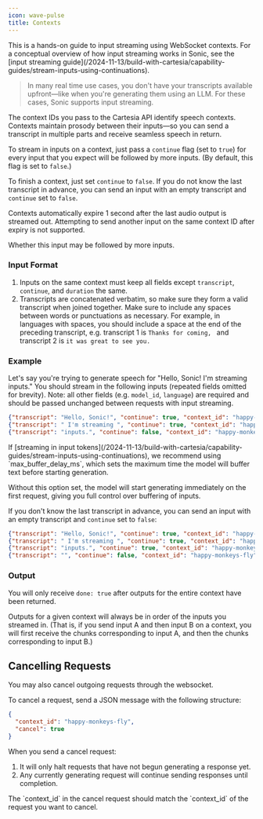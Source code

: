 ```yaml
---
icon: wave-pulse
title: Contexts
---
```

<Info>
This is a hands-on guide to input streaming using WebSocket contexts. For a conceptual overview of how input streaming works in Sonic, see the [input streaming guide](/2024-11-13/build-with-cartesia/capability-guides/stream-inputs-using-continuations).
</Info>

> In many real time use cases, you don't have your transcripts available upfront—like when you're generating them using an LLM. For these cases, Sonic supports input streaming.

The context IDs you pass to the Cartesia API identify speech contexts. Contexts maintain prosody between their inputs—so you can send a transcript in multiple parts and receive seamless speech in return.

To stream in inputs on a context, just pass a `continue` flag (set to `true`) for every input that you expect will be followed by more inputs. (By default, this flag is set to `false`.)

To finish a context, just set `continue` to `false`. If you do not know the last transcript in advance, you can send an input with an empty transcript and `continue` set to `false`.

<Note>Contexts automatically expire 1 second after the last audio output is streamed out. Attempting to send another input on the same context ID after expiry is not supported.</Note>

<ParamField body="continue" type="boolean" default={false}>
    Whether this input may be followed by more inputs.
</ParamField>

### Input Format

1. Inputs on the same context must keep all fields except `transcript`, `continue`, and `duration` the same.
2. Transcripts are concatenated verbatim, so make sure they form a valid transcript when joined together. Make sure to include any spaces between words or punctuations as necessary. For example, in languages with spaces, you should include a space at the end of the preceding transcript, e.g. transcript 1 is `Thanks for coming, ` and transcript 2 is `it was great to see you.`

### Example

Let's say you're trying to generate speech for "Hello, Sonic! I'm streaming inputs." You should stream in the following inputs (repeated fields omitted for brevity). Note: all other fields (e.g. `model_id`, `language`) are required and should be passed unchanged between requests with input streaming.

```json Input Streaming
{"transcript": "Hello, Sonic!", "continue": true, "context_id": "happy-monkeys-fly"}
{"transcript": " I'm streaming ", "continue": true, "context_id": "happy-monkeys-fly"}
{"transcript": "inputs.", "continue": false, "context_id": "happy-monkeys-fly"}
```

<Tip>
If [streaming in input tokens](/2024-11-13/build-with-cartesia/capability-guides/stream-inputs-using-continuations), we recommend using `max_buffer_delay_ms`, which sets the maximum time the model will buffer text before starting generation.

Without this option set, the model will start generating immediately on the first request, giving you full control over buffering of inputs.
</Tip>

If you don't know the last transcript in advance, you can send an input with an empty transcript and `continue` set to `false`:

```json Input Streaming
{"transcript": "Hello, Sonic!", "continue": true, "context_id": "happy-monkeys-fly"}
{"transcript": " I'm streaming ", "continue": true, "context_id": "happy-monkeys-fly"}
{"transcript": "inputs.", "continue": true, "context_id": "happy-monkeys-fly"}
{"transcript": "", "continue": false, "context_id": "happy-monkeys-fly"}
```

### Output

You will only receive `done: true` after outputs for the entire context have been returned.

Outputs for a given context will always be in order of the inputs you streamed in. (That is, if you send input A and then input B on a context, you will first receive the chunks corresponding to input A, and then the chunks corresponding to input B.)

## Cancelling Requests
You may also cancel outgoing requests through the websocket.

To cancel a request, send a JSON message with the following structure:

```json WebSocket Request
{
  "context_id": "happy-monkeys-fly",
  "cancel": true
}
```

When you send a cancel request:

1. It will only halt requests that have not begun generating a response yet.
2. Any currently generating request will continue sending responses until completion.

<Note>
The `context_id` in the cancel request should match the `context_id` of the request you want to cancel.
</Note>
